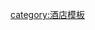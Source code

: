 {{Navbox
|name    = 希爾頓酒店集團
|title   = [[希爾頓酒店集團]]旗下品牌
|listclass = hlist

| group1 = 豪華酒店
| list1  =
* [[康萊德酒店]]
* {{le|希尔顿格芮精选|Curio (brand)}}
* [[华尔道夫酒店及度假村]]

| group2 = 全服務酒店
| list2  =
* [[希爾頓逸林酒店]]
* {{le|希爾頓尊盛酒店|Embassy Suites Hotels}}
* [[希爾頓酒店]]

| group3 = 精選服務酒店
| list3  =
* [[希尔顿欢朋酒店]]
* {{le|希爾頓花園酒店|Hilton Garden Inn}}
* {{le|希爾頓惠庭酒店|Home2 Suites by Hilton}}
* {{le|希爾頓欣庭酒店|Homewood Suites by Hilton}}
* [[Tru by Hilton]]

| group4 = [[分時度假]]
| list4  =
* {{le|希爾頓度假大酒店|Hilton Grand Vacations Company}}

| group5 = [[忠誠計劃]]
| list5  =
* [[希爾頓全球酒店集團]]

| group6 = 已倒閉
| list6  =
* {{le|凱撒娛樂|Caesars Entertainment, Inc.}}
* [[大來國際#Carte Blanche|Carte Blanche Card]]
* Coral by Hilton
* [[Denizen Hotels]]
* {{le|斯堪迪克酒店|Scandic Hotels}}

}}

[[category:希爾頓酒店集團| ]]
<noinclude>
[[category:酒店模板]]
</noinclude>